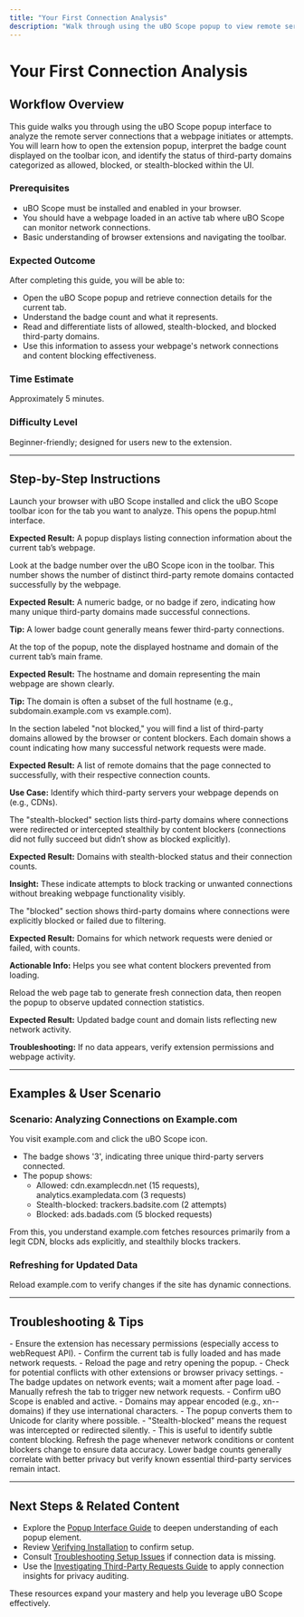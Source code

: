 ```yaml
---
title: "Your First Connection Analysis"
description: "Walk through using the uBO Scope popup to view remote server connections for a webpage. Learn how to open the extension, read the badge count, and identify allowed, blocked, and stealth-blocked domains directly from the UI."
---
```


# Your First Connection Analysis

## Workflow Overview

This guide walks you through using the uBO Scope popup interface to analyze the remote server connections that a webpage initiates or attempts. You will learn how to open the extension popup, interpret the badge count displayed on the toolbar icon, and identify the status of third-party domains categorized as allowed, blocked, or stealth-blocked within the UI.

### Prerequisites

- uBO Scope must be installed and enabled in your browser.
- You should have a webpage loaded in an active tab where uBO Scope can monitor network connections.
- Basic understanding of browser extensions and navigating the toolbar.

### Expected Outcome

After completing this guide, you will be able to:

- Open the uBO Scope popup and retrieve connection details for the current tab.
- Understand the badge count and what it represents.
- Read and differentiate lists of allowed, stealth-blocked, and blocked third-party domains.
- Use this information to assess your webpage's network connections and content blocking effectiveness.

### Time Estimate

Approximately 5 minutes.

### Difficulty Level

Beginner-friendly; designed for users new to the extension.

---

## Step-by-Step Instructions

<Steps>
<Step title="Open uBO Scope Popup for the Active Tab">
Launch your browser with uBO Scope installed and click the uBO Scope toolbar icon for the tab you want to analyze. This opens the popup.html interface.

**Expected Result:** A popup displays listing connection information about the current tab’s webpage.
</Step>

<Step title="Interpret the Badge Count on the Extension Icon">
Look at the badge number over the uBO Scope icon in the toolbar. This number shows the number of distinct third-party remote domains contacted successfully by the webpage.

**Expected Result:** A numeric badge, or no badge if zero, indicating how many unique third-party domains made successful connections.

**Tip:** A lower badge count generally means fewer third-party connections.
</Step>

<Step title="Understand the Popup Header: Hostname and Domain">
At the top of the popup, note the displayed hostname and domain of the current tab’s main frame.

**Expected Result:** The hostname and domain representing the main webpage are shown clearly.

**Tip:** The domain is often a subset of the full hostname (e.g., subdomain.example.com vs example.com).
</Step>

<Step title="Review Allowed Domains List">
In the section labeled "not blocked," you will find a list of third-party domains allowed by the browser or content blockers. Each domain shows a count indicating how many successful network requests were made.

**Expected Result:** A list of remote domains that the page connected to successfully, with their respective connection counts.

**Use Case:** Identify which third-party servers your webpage depends on (e.g., CDNs).
</Step>

<Step title="Review Stealth-Blocked Domains List">
The "stealth-blocked" section lists third-party domains where connections were redirected or intercepted stealthily by content blockers (connections did not fully succeed but didn’t show as blocked explicitly).

**Expected Result:** Domains with stealth-blocked status and their connection counts.

**Insight:** These indicate attempts to block tracking or unwanted connections without breaking webpage functionality visibly.
</Step>

<Step title="Review Blocked Domains List">
The "blocked" section shows third-party domains where connections were explicitly blocked or failed due to filtering.

**Expected Result:** Domains for which network requests were denied or failed, with counts.

**Actionable Info:** Helps you see what content blockers prevented from loading.
</Step>

<Step title="Confirm Connection Data Accuracy and Refresh">
Reload the web page tab to generate fresh connection data, then reopen the popup to observe updated connection statistics.

**Expected Result:** Updated badge count and domain lists reflecting new network activity.

**Troubleshooting:** If no data appears, verify extension permissions and webpage activity.
</Step>
</Steps>

---

## Examples & User Scenario

### Scenario: Analyzing Connections on Example.com

You visit example.com and click the uBO Scope icon.

- The badge shows '3', indicating three unique third-party servers connected.
- The popup shows:
  - Allowed: cdn.examplecdn.net (15 requests), analytics.exampledata.com (3 requests)
  - Stealth-blocked: trackers.badsite.com (2 attempts)
  - Blocked: ads.badads.com (5 blocked requests)

From this, you understand example.com fetches resources primarily from a legit CDN, blocks ads explicitly, and stealthily blocks trackers.

### Refreshing for Updated Data

Reload example.com to verify changes if the site has dynamic connections.

---

## Troubleshooting & Tips

<AccordionGroup title="Common Issues with Connection Analysis">
<Accordion title="No Data Shown in Popup">
- Ensure the extension has necessary permissions (especially access to webRequest API).
- Confirm the current tab is fully loaded and has made network requests.
- Reload the page and retry opening the popup.
- Check for potential conflicts with other extensions or browser privacy settings.
</Accordion>

<Accordion title="Badge Count Not Updating">
- The badge updates on network events; wait a moment after page load.
- Manually refresh the tab to trigger new network requests.
- Confirm uBO Scope is enabled and active.
</Accordion>

<Accordion title="Domain Names Appear Punycode-Encoded">
- Domains may appear encoded (e.g., xn-- domains) if they use international characters.
- The popup converts them to Unicode for clarity where possible.
</Accordion>

<Accordion title="Understanding Stealth-Blocked Domains">
- "Stealth-blocked" means the request was intercepted or redirected silently.
- This is useful to identify subtle content blocking.
</Accordion>
</AccordionGroup>

<Tip>
Refresh the page whenever network conditions or content blockers change to ensure data accuracy.
</Tip>

<Tip>
Lower badge counts generally correlate with better privacy but verify known essential third-party services remain intact.
</Tip>

---

## Next Steps & Related Content

- Explore the [Popup Interface Guide](/getting-started/using-extension/popup-ui-guide) to deepen understanding of each popup element.
- Review [Verifying Installation](/getting-started/using-extension/verifying-installation) to confirm setup.
- Consult [Troubleshooting Setup Issues](/getting-started/using-extension/troubleshooting-setup) if connection data is missing.
- Use the [Investigating Third-Party Requests Guide](/guides/core-workflows/investigating-third-party-requests) to apply connection insights for privacy auditing.

These resources expand your mastery and help you leverage uBO Scope effectively.
